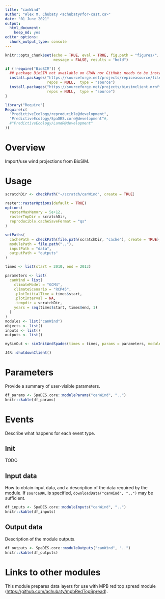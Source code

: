 ```yaml
---
title: "canWind"
author: "Alex M. Chubaty <achubaty@for-cast.ca>"
date: "01 June 2021"
output: 
  html_document: 
    keep_md: yes
editor_options:
  chunk_output_type: console
---
```


```r
knitr::opts_chunk$set(echo = TRUE, eval = TRUE, fig.path = "figures/",
                      message = FALSE, results = "hold")
```

```r
if (!require("BioSIM")) {
  ## package BioSIM not available on CRAN nor GitHub; needs to be installed as follows:
  install.packages("https://sourceforge.net/projects/repiceasource/files/latest",
                   repos = NULL,  type = "source")
  install.packages("https://sourceforge.net/projects/biosimclient.mrnfforesttools.p/files/latest",
                   repos = NULL,  type = "source")
}

library("Require")
Require(c(
  "PredictiveEcology/reproducible@development",
  "PredictiveEcology/SpaDES.core@development"#,
  #"PredictiveEcology/LandR@development"
))
```

# Overview

Import/use wind projections from BioSIM.

# Usage

```r
scratchDir <- checkPath("~/scratch/canWind", create = TRUE)

raster::rasterOptions(default = TRUE)
options(
  rasterMaxMemory = 5e+12,
  rasterTmpDir = scratchDir,
  reproducible.cacheSaveFormat = "qs"
)

setPaths(
  cachePath = checkPath(file.path(scratchDir, "cache"), create = TRUE),
  modulePath = file.path(".."),
  inputPath = "data",
  outputPath = "outputs"
)

times <- list(start = 2010, end = 2013)

parameters <- list(
  canWind = list(
    climateModel = "GCM4",
    climateScenario = "RCP45",
    .plotInitialTime = times$start,
    .plotInterval = NA,
    .tempdir = scratchDir,
    years = seq(times$start, times$end, 1)
  )
)
modules <- list("canWind")
objects <- list()
inputs <- list()
outputs <- list()

mySimOut <- simInitAndSpades(times = times, params = parameters, modules = modules, objects = objects)

J4R::shutdownClient()
```

# Parameters

Provide a summary of user-visible parameters.

```r
df_params <- SpaDES.core::moduleParams("canWind", "..")
knitr::kable(df_params)
```

# Events

Describe what happens for each event type.

## Init

TODO

## Input data

How to obtain input data, and a description of the data required by the module.
If `sourceURL` is specified, `downloadData("canWind", "..")` may be sufficient.

```r
df_inputs <- SpaDES.core::moduleInputs("canWind", "..")
knitr::kable(df_inputs)
```

## Output data

Description of the module outputs.

```r
df_outputs <- SpaDES.core::moduleOutputs("canWind", "..")
knitr::kable(df_outputs)
```

# Links to other modules

This module prepares data layers for use with MPB red top spread module (<https://github.com/achubaty/mpbRedTopSpread>).
